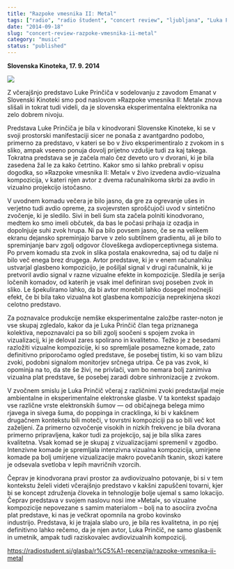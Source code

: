 ```yaml
---
title: "Razpoke vmesnika II: Metal"
tags: ["radio", "radio študent", "concert review", "ljubljana", "Luka Prinčič"]
date: "2014-09-18"
slug: "concert-review-razpoke-vmesnika-ii-metal"
category: "music"
status: "published"
---
```


**Slovenska Kinoteka, 17. 9. 2014**

![](https://radiostudent.si/glasba/r%C5%A1-recenzija/razpoke-vmesnika-ii-metal)

Z včerajšnjo predstavo Luke Prinčiča v sodelovanju z zavodom Emanat v Slovenski Kinoteki smo pod naslovom »Razpoke vmesnika II: Metal« znova slišali in tokrat tudi videli, da je slovenska eksperimentalna elektronika na zelo dobrem nivoju.

Predstava Luke Prinčiča je bila v kinodvorani Slovenske Kinoteke, ki se v svoji prostorski manifestaciji sicer ne ponaša z avantgardno podobo, primerno za predstavo, v kateri se bo v živo eksperimentiralo z zvokom in s sliko, ampak vseeno ponuja dovolj prijetno vzdušje tudi za kaj takega. Tokratna predstava se je začela malo čez deveto uro v dvorani, ki je bila zasedena žal le za kako četrtino. Kakor smo si lahko prebrali v opisu dogodka, so »Razpoke vmesnika II: Metal« v živo izvedena avdio-vizualna kompozicija, v kateri njen avtor z dvema računalnikoma skrbi za avdio in vizualno projekcijo istočasno.

V uvodnem komadu večera je bilo jasno, da gre za ogrevanje ušes in verjetno tudi avdio opreme, za svojevrsten sproščujoči uvod v sintetično zvočenje, ki je sledilo. Sivi in beli šum sta začela polniti kinodvorano, medtem ko smo imeli občutek, da bas le počasi prihaja iz ozadja in dopolnjuje suhi zvok hrupa. Ni pa bilo povsem jasno, če se na velikem ekranu dejansko spreminjajo barve v zelo subtilnem gradientu, ali je bilo to spreminjanje barv zgolj odgovor človeškega avdioperceptivnega sistema. Po prvem komadu sta zvok in slika postala enakovredna, saj od tu dalje ni bilo več enega brez drugega. Avtor predstave, ki je v enem računalniku ustvarjal glasbeno kompozicijo, je pošiljal signal v drugi računalnik, ki je pretvoril avdio signal v razne vizualne efekte in kompozicije. Sledila je serija ločenih komadov, od katerih je vsak imel definiran svoj poseben zvok in sliko. Le špekuliramo lahko, da bi avtor morebiti lahko dosegel močnejši efekt, če bi bila tako vizualna kot glasbena kompozicija neprekinjena skozi celotno predstavo.

Za poznavalce produkcije nemške eksperimentalne založbe raster-noton je vse skupaj zgledalo, kakor da je Luka Prinčič član tega priznanega kolektiva, nepoznavalci pa so bili zgolj soočeni s spojem zvoka in vizualizacij, ki je deloval zares spolirano in kvalitetno. Težko je z besedami razložiti vizualne kompozicije, ki so spremljale posamezne komade, zato definitivno priporočamo ogled predstave, še posebej tistim, ki so vam blizu zvoki, podobni signalom monitorjev srčnega utripa. Če pa vas zvok, ki opominja na to, da ste še živi, ne privlači, vam bo nemara bolj zanimiva vizualna plat predstave, še posebej zaradi dobre sinhronizacije z zvokom.

V zvočnem smislu je Luka Prinčič včeraj z različnimi zvoki predstavljal meje ambientalne in eksperimentalne elektronske glasbe. V ta kontekst spadajo vse različne vrste elektronskih šumov — od običajnega belega mimo rjavega in sivega šuma, do poppinga in cracklinga, ki bi v kakšnem drugačnem kontekstu bili moteči, v tovrstni kompoziciji pa so bili več kot zaželjeni. Za primerno ozvočenje visokih in nizkih frekvenc je bila dvorana primerno pripravljena, kakor tudi za projekcijo, saj je bila slika zares kvalitetna. Vsak komad se je skupaj z vizualizacijami spremenil v zgodbo. Intenzivne komade je spremljala intenzivna vizualna kompozicija, umirjene komade pa bolj umirjene vizualizacije makro povečanih tkanin, skozi katere je odsevala svetloba v lepih mavričnih vzorcih.

Čeprav je kinodvorana pravi prostor za avdiovizualno potovanje, bi si v tem kontekstu želeli videti včerajšnjo predstavo v kakšni zapuščeni tovarni, kjer bi se koncept združenja človeka in tehnologije bolje ujemal s samo lokacijo. Čeprav predstava v svojem naslovu nosi ime »Metal«, so vizualne kompozicije nepovezane s samim materialom – bolj na to asociira zvočna plat predstave, ki nas je večkrat opomnila na grobo kovinsko industrijo. Predstava, ki je trajala slabo uro, je bila res kvalitetna, in po njej definitivno lahko rečemo, da je njen avtor, Luka Prinčič, ne samo glasbenik in umetnik, ampak tudi raziskovalec avdiovizualnih kompozicij.

https://radiostudent.si/glasba/r%C5%A1-recenzija/razpoke-vmesnika-ii-metal
